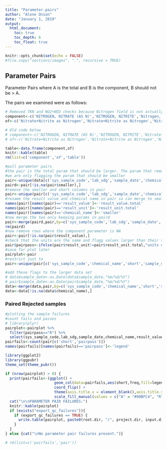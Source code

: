 ```yaml
---
title: "Parameter.pairs"
author: "Alene Onion"
date: "January 1, 2019"
output:
  html_document:
    toc: true
    toc_depth: 6
    toc_float: true
---
```


```r
knitr::opts_chunk$set(echo = FALSE)
#file.copy("sections/images", ".", recursive = TRUE)
```

## Parameter Pairs

Parameter Pairs where A is the total and B is the component, B should not be > A.

The pairs we examined were as follows:
```r

# Removed TKN and NO2+NO3 checks because Nitrogen field is not actually TN (at least for 2019 season data)
component<-c('NITROGEN, NITRATE (AS N)','NITROGEN, NITRITE','Nitrogen, ammonia (As N)','Orthophosphate as Phosphorus, Dissolved','Dissolved Organic Carbon')
of<-c('Nitrate+Nitrite as Nitrogen','Nitrate+Nitrite as Nitrogen','Nitrogen','PHOSPHORUS, TOTAL (AS P)','Total Organic Carbon')

# Old code below
# component<-c('NITROGEN, NITRATE (AS N)','NITROGEN, NITRITE','Nitrate+Nitrite as Nitrogen','Nitrogen, ammonia (As N)','NITROGEN, KJELDAHL, TOTAL','Orthophosphate as Phosphorus, Dissolved')
# of<-c('Nitrate+Nitrite as Nitrogen','Nitrate+Nitrite as Nitrogen','Nitrogen','Nitrogen','Nitrogen','PHOSPHORUS, TOTAL (AS P)')

table<-data.frame(component,of)
knitr::kable(table)
rm(list=c('component','of','table'))
```

```r

#pull parameter pairs
#the pair is the total param that should be larger. The param that remains chemical_name is the param that should be smaller
#we are only flagging the param that should be smaller
pair<-unique(data[c('sys_sample_code','lab_sdg','sample_date','chemical_name','short','result_value','result_unit','smaller','method_detection_limit')])
paird<-pair[!is.na(pair$smaller),]
#remove the smaller and short columns in pair
pair<-unique(pair[c('sys_sample_code','lab_sdg','sample_date','chemical_name','result_value','result_unit')])
#rename the result value and chemical name in pair so can merge to smaller column in paird
names(pair)[names(pair)=='result_value']<-'result_value.total'
names(pair)[names(pair)=='result_unit']<-'result_unit.total'
names(pair)[names(pair)=='chemical_name']<-'smaller'
#now merge the two only keeping params in paird
pair<-merge(paird,pair,by=c('sys_sample_code','lab_sdg','sample_date','smaller'),all=FALSE)
rm(paird)
#now remove rows where the component parameter is NA
pair<-pair[!is.na(pair$result_value),]
#check that the units are the same and flagg values larger than their total
pair$pairpass<-ifelse(pair$result_unit!=pair$result_unit.total,"units don't match",ifelse(pair$result_value>(pair$result_value.total+pair$method_detection_limit),"R","A"))
#save for plot later
pairplot<-pair
#restrict just to 
pair<-unique(pair[c('sys_sample_code','chemical_name','short','sample_date','pairpass')])

#add these flags to the larger data set
# data$sample_date<-as.Date(data$sample_date,"%m/%d/%Y")
# pair$sample_date<-as.Date(pair$sample_date,"%m/%d/%Y")
data<-merge(data,pair,by=c('sys_sample_code','chemical_name','short','sample_date'),all=TRUE)
data<-data[!is.na(data$chemical_name),]
```

### Paired Rejected samples
```r
#plotting the sample failures
#count fails and passes
# library(plyr)
pairplot<-pairplot %>% 
  filter(pairpass=="R") %>% 
  select(sys_sample_code,lab_sdg,sample_date,chemical_name,result_value,result_value.total,method_detection_limit) %>% distinct()
pairfails<-count(pair[c('short','pairpass')])
names(pairfails)[names(pairfails)=='pairpass']<-'legend'

library(ggplot2)
library(ggpubr)
theme_set(theme_pubr())

if (nrow(pairplot) > 0) {
  print(pairfails<-(ggplot() +
                      geom_col(data=pairfails,aes(short,freq,fill=legend)) +
                      coord_flip() +
                      theme(axis.title.x = element_blank(),axis.title.y = element_blank()) +
                      scale_fill_manual(values = c("A" = "#00BFC4", "R" = "#F8766D"), na.value = "gray")))
  cat("\n\nPARAMETER PAIR FAILURES:")
  knitr::kable(pairplot)
  if (exists("export_qc_failures")){
    if (export_qc_failures == TRUE) {
      write.table(pairplot, paste0(root.dir, "/", project.dir, input.dir, "fail.pairs.csv"), append = TRUE, row.names = FALSE)
    }
  }
} else {cat("\nNo parameter pair failures present.")} 

# rm(list=c('pairfails','pair'))
```
